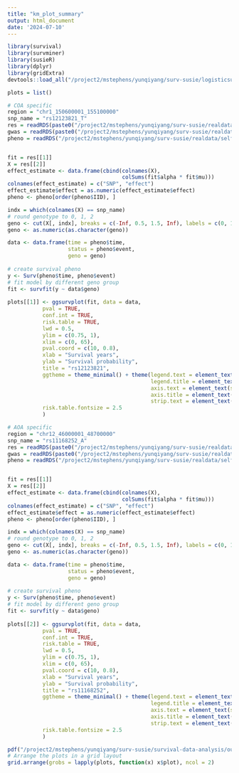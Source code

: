 ```yaml
---
title: "km_plot_summary"
output: html_document
date: '2024-07-10'
---
```


```r
library(survival)
library(survminer)
library(susieR)
library(dplyr)
library(gridExtra)
devtools::load_all("/project2/mstephens/yunqiyang/surv-susie/logisticsusie")
```

```r
plots = list()
```

```r

# COA specific
region = "chr1_150600001_155100000"
snp_name = "rs12123821_T"
res = readRDS(paste0("/project2/mstephens/yunqiyang/surv-susie/realdata/self_report_asthma/result/all/fit.susie.", region, ".rds"))
gwas = readRDS(paste0("/project2/mstephens/yunqiyang/surv-susie/realdata/self_report_asthma/gwas_surv/all_gwas_", region, ".rds"))
pheno = readRDS("/project2/mstephens/yunqiyang/surv-susie/realdata/self_report_asthma/surv_all_asthma.rds")


fit = res[[1]]
X = res[[2]]
effect_estimate <- data.frame(cbind(colnames(X), 
                                    colSums(fit$alpha * fit$mu)))
colnames(effect_estimate) = c("SNP", "effect")
effect_estimate$effect = as.numeric(effect_estimate$effect)
pheno <- pheno[order(pheno$IID), ]
```

```r

indx = which(colnames(X) == snp_name)
# round genotype to 0, 1, 2
geno <- cut(X[, indx], breaks = c(-Inf, 0.5, 1.5, Inf), labels = c(0, 1, 2), right = FALSE)
geno <- as.numeric(as.character(geno))

data <- data.frame(time = pheno$time, 
                   status = pheno$event, 
                   geno = geno)
  
# create survival pheno
y <- Surv(pheno$time, pheno$event)
# fit model by different geno group
fit <- survfit(y ~ data$geno)
  
plots[[1]] <- ggsurvplot(fit, data = data, 
           pval = TRUE, 
           conf.int = TRUE, 
           risk.table = TRUE, 
           lwd = 0.5,
           ylim = c(0.75, 1),
           xlim = c(0, 65), 
           pval.coord = c(10, 0.8),
           xlab = "Survival years",
           ylab = "Survival probability",
           title = "rs12123821",  
           ggtheme = theme_minimal() + theme(legend.text = element_text(size = 10),  # Adjust legend text size
                                             legend.title = element_text(size = 12), # Adjust legend title size
                                             axis.text = element_text(size = 10),    # Adjust axis text size
                                             axis.title = element_text(size = 12),   # Adjust axis title size
                                             strip.text = element_text(size = 10)),  # Adjust strip text size
           risk.table.fontsize = 2.5
           )


```


```r

# AOA specific
region = "chr12_46000001_48700000"
snp_name = "rs11168252_A"
res = readRDS(paste0("/project2/mstephens/yunqiyang/surv-susie/realdata/self_report_asthma/result/all/fit.susie.", region, ".rds"))
gwas = readRDS(paste0("/project2/mstephens/yunqiyang/surv-susie/realdata/self_report_asthma/gwas_surv/all_gwas_", region, ".rds"))
pheno = readRDS("/project2/mstephens/yunqiyang/surv-susie/realdata/self_report_asthma/surv_all_asthma.rds")


fit = res[[1]]
X = res[[2]]
effect_estimate <- data.frame(cbind(colnames(X), 
                                    colSums(fit$alpha * fit$mu)))
colnames(effect_estimate) = c("SNP", "effect")
effect_estimate$effect = as.numeric(effect_estimate$effect)
pheno <- pheno[order(pheno$IID), ]
```

```r
indx = which(colnames(X) == snp_name)
# round genotype to 0, 1, 2
geno <- cut(X[, indx], breaks = c(-Inf, 0.5, 1.5, Inf), labels = c(0, 1, 2), right = FALSE)
geno <- as.numeric(as.character(geno))

data <- data.frame(time = pheno$time, 
                   status = pheno$event, 
                   geno = geno)
  
# create survival pheno
y <- Surv(pheno$time, pheno$event)
# fit model by different geno group
fit <- survfit(y ~ data$geno)
  
plots[[2]] <- ggsurvplot(fit, data = data, 
           pval = TRUE, 
           conf.int = TRUE, 
           risk.table = TRUE, 
           lwd = 0.5,
           ylim = c(0.75, 1),
           xlim = c(0, 65), 
           pval.coord = c(10, 0.8),
           xlab = "Survival years",
           ylab = "Survival probability",
           title = "rs11168252",  
           ggtheme = theme_minimal() + theme(legend.text = element_text(size = 10),  # Adjust legend text size
                                             legend.title = element_text(size = 12), # Adjust legend title size
                                             axis.text = element_text(size = 10),    # Adjust axis text size
                                             axis.title = element_text(size = 12),   # Adjust axis title size
                                             strip.text = element_text(size = 10)),  # Adjust strip text size
           risk.table.fontsize = 2.5
           )


```


```r
pdf("/project2/mstephens/yunqiyang/surv-susie/survival-data-analysis/output/km_plot.pdf", width = 8, height = 4)
# Arrange the plots in a grid layout
grid.arrange(grobs = lapply(plots, function(x) x$plot), ncol = 2)
```
